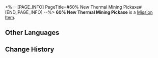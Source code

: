 <%-- [PAGE_INFO]
PageTitle=#60% New Thermal Mining Pickaxe#
[END_PAGE_INFO] --%>
{{Item Infobox
|id          = 140180
|image       = Item 60% New Thermal Mining Pickaxe.png
|type        = Mission Item
|invCategory = Missions
|rarity      = 3
|effect      = 
|description = A thermal mining pickaxe for Underworld miners. Often on-sold.<br />60% new.
}}
'''60% New Thermal Mining Pickaxe''' is a [[Mission Item]].

==Other Languages==
{{Other Languages
|en   = 60% New Thermal Mining Pickaxe
|zhs  = 六成新的热动力矿镐
|zht  = 六成新的熱動力礦鎬
|ja   = 6割新品の熱動力ツルハシ
|ko   = 수명이 60% 남은 열동력 곡괭이
|es   = Piqueta termodinámica algo usada
|fr   = Pioche thermique à 60&nbsp;% neuve
|ru   = Кирка с тепловым приводом (60% прочности)
|th   = พลั่วขุดพลังกลสภาพใหม่ 60%
|vi   = Máy Khai Khoáng Chạy Bằng Nhiệt Mới 60%
|de   = Thermale Bergbauspitzhacke (Zu 60 % neu)
|id   = Alat Tambang Bertenaga Termal Kondisi 60%
|pt   = Picareta de Mineração Termal 60% Nova
}}

==Change History==
{{Change History|1.0}}
